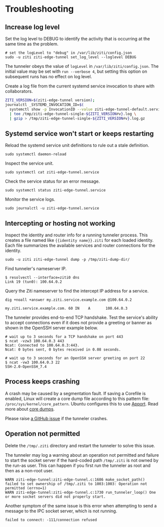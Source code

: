 
# Troubleshooting

## Increase log level

Set the log level to DEBUG to identify the activity that is occurring at the same time as the problem.

```text
# set the logLevel to "debug" in /var/lib/ziti/config.json
sudo -u ziti ziti-edge-tunnel set_log_level --loglevel DEBUG
```

The tunneler obeys the value of `logLevel` in `/var/lib/ziti/config.json`. The initial value may be set with `run
--verbose 4`, but setting this option on subsequent runs has no effect on log level.

Create a log file from the current systemd service invocation to share with collaborators.

```bash
ZITI_VERSION=$(ziti-edge-tunnel version);
journalctl _SYSTEMD_INVOCATION_ID=$(
  systemctl show -p InvocationID --value ziti-edge-tunnel-default.service) -l --no-pager \
  | tee /tmp/ziti-edge-tunnel-single-${ZITI_VERSION#v}.log \
  | gzip > /tmp/ziti-edge-tunnel-single-${ZITI_VERSION#v}.log.gz
```

## Systemd service won't start or keeps restarting

Reload the systemd service unit definitions to rule out a stale definition.

```text
sudo systemctl daemon-reload
```

Inspect the service unit.

```text
sudo systemctl cat ziti-edge-tunnel.service
```

Check the service status for an error message.

```text
sudo systemctl status ziti-edge-tunnel.service
```

Monitor the service logs.

```text
sudo journalctl -u ziti-edge-tunnel.service
```

## Intercepting or hosting not working

Inspect the identity and router info for a running tunneler process. This creates a file named like `{{identity name}}.ziti`
for each loaded identity. Each file summarizes the available services and router connections for the identity.

```text
sudo -u ziti ziti-edge-tunnel dump -p /tmp/ziti-dump-dir/
```

Find tunneler's nameserver IP.

```text
$ resolvectl --interface=ziti0 dns
Link 19 (tun0): 100.64.0.2
```

Query the Ziti nameserver to find the intercept IP address for a service.

```text
dig +noall +answer my.ziti.service.example.com @100.64.0.2
```

```buttonless title="Output"
my.ziti.service.example.com. 60 IN    A       100.64.0.3
```

The tunneler provides end-to-end TCP handshake. Test the service's ability to accept connections even if it does not
provide a greeting or banner as shown in the OpenSSH server example below.

```text
# wait up to 3 seconds for a TCP handshake on port 443
$ ncat -vzw3 100.64.0.3 443
Ncat: Connected to 100.64.0.3:443.
Ncat: 0 bytes sent, 0 bytes received in 0.08 seconds.
```

```text
# wait up to 3 seconds for an OpenSSH server greeting on port 22
$ ncat -vw3 100.64.0.3 22
SSH-2.0-OpenSSH_7.4
```

## Process keeps crashing

A crash may be caused by a segmentation fault. If saving a Corefile is enabled, Linux will create a core dump file
according to this pattern file: `/proc/sys/kernel/core_pattern`. Ubuntu configures this to use
[Apport](https://wiki.ubuntu.com/Apport). Read more about [core dumps](https://en.wikipedia.org/wiki/Core_dump).

Please raise [a GitHub issue](https://github.com/openziti/ziti-tunnel-sdk-c/issues/) if the tunneler crashes.

## Operation not permitted

Delete the `/tmp/.ziti` directory and restart the tunneler to solve this issue.

The tunneler may log a warning about an operation not permitted and failure to start the socket server if the hard-coded path `/tmp/.ziti` is not owned by the run-as user. This can happen if you first run the tunneler as root and then as a non-root user. 

```text
WARN ziti-edge-tunnel:ziti-edge-tunnel.c:1686 make_socket_path() failed to set ownership of /tmp/.ziti to 1003:1003: Operation not permitted (errno=1)
WARN ziti-edge-tunnel:ziti-edge-tunnel.c:1730 run_tunneler_loop() One or more socket servers did not properly start.
```

Another symptom of the same issue is this error when attempting to send a message to the IPC socket server, which is not running.

```text
failed to connect: -111/connection refused
```

